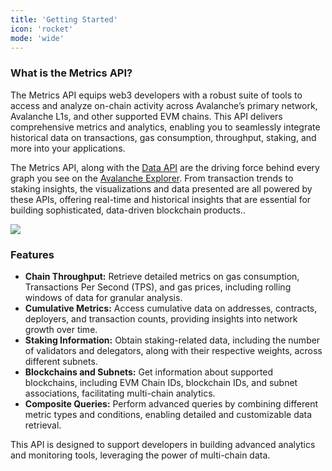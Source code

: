 ```yaml
---
title: 'Getting Started'
icon: 'rocket'
mode: 'wide'
---
```


### What is the Metrics API?

The Metrics API equips web3 developers with a robust suite of tools to access and analyze on-chain activity across Avalanche’s primary network, Avalanche L1s, and other supported EVM chains. This API delivers comprehensive metrics and analytics, enabling you to seamlessly integrate historical data on transactions, gas consumption, throughput, staking, and more into your applications.

The Metrics API, along with the [Data API](/data-api) are the driving force behind every graph you see on the [Avalanche Explorer](https://subnets.avax.network/stats/). From transaction trends to staking insights, the visualizations and data presented are all powered by these APIs, offering real-time and historical insights that are essential for building sophisticated, data-driven blockchain products..

<Frame>
  <img src="/images/avalanche-explorer.png" />
</Frame>

### Features
- **Chain Throughput:** Retrieve detailed metrics on gas consumption, Transactions Per Second (TPS), and gas prices, including rolling windows of data for granular analysis.
- **Cumulative Metrics:** Access cumulative data on addresses, contracts, deployers, and transaction counts, providing insights into network growth over time.
- **Staking Information:** Obtain staking-related data, including the number of validators and delegators, along with their respective weights, across different subnets.
- **Blockchains and Subnets:** Get information about supported blockchains, including EVM Chain IDs, blockchain IDs, and subnet associations, facilitating multi-chain analytics.
- **Composite Queries:** Perform advanced queries by combining different metric types and conditions, enabling detailed and customizable data retrieval.

This API is designed to support developers in building advanced analytics and monitoring tools, leveraging the power of multi-chain data.
